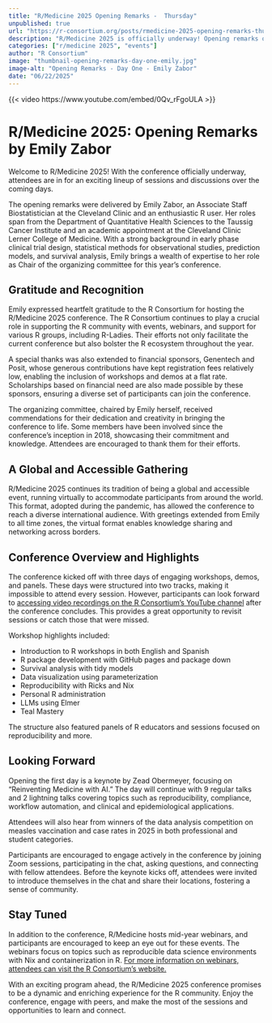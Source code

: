 ```yaml
--- 
title: "R/Medicine 2025 Opening Remarks -  Thursday" 
unpublished: true 
url: "https://r-consortium.org/posts/rmedicine-2025-opening-remarks-thursday/"
description: "R/Medicine 2025 is officially underway! Opening remarks on Day One by Emily Zabor, R/Medicine 2025 chair." 
categories: ["r/medicine 2025", "events"]
author: "R Consortium" 
image: "thumbnail-opening-remarks-day-one-emily.jpg" 
image-alt: "Opening Remarks - Day One - Emily Zabor" 
date: "06/22/2025" 
---
```


{{< video https://www.youtube.com/embed/0Qv_rFgoULA >}}

# R/Medicine 2025: Opening Remarks by Emily Zabor

Welcome to R/Medicine 2025! With the conference officially underway, attendees are in for an exciting lineup of sessions and discussions over the coming days. 

The opening remarks were delivered by Emily Zabor, an Associate Staff Biostatistician at the Cleveland Clinic and an enthusiastic R user. Her roles span from the Department of Quantitative Health Sciences to the Taussig Cancer Institute and an academic appointment at the Cleveland Clinic Lerner College of Medicine. With a strong background in early phase clinical trial design, statistical methods for observational studies, prediction models, and survival analysis, Emily brings a wealth of expertise to her role as Chair of the organizing committee for this year's conference.

## Gratitude and Recognition

Emily expressed heartfelt gratitude to the R Consortium for hosting the R/Medicine 2025 conference. The R Consortium continues to play a crucial role in supporting the R community with events, webinars, and support for various R groups, including R-Ladies. Their efforts not only facilitate the current conference but also bolster the R ecosystem throughout the year.

A special thanks was also extended to financial sponsors, Genentech and Posit, whose generous contributions have kept registration fees relatively low, enabling the inclusion of workshops and demos at a flat rate. Scholarships based on financial need are also made possible by these sponsors, ensuring a diverse set of participants can join the conference.

The organizing committee, chaired by Emily herself, received commendations for their dedication and creativity in bringing the conference to life. Some members have been involved since the conference's inception in 2018, showcasing their commitment and knowledge. Attendees are encouraged to thank them for their efforts.

## A Global and Accessible Gathering

R/Medicine 2025 continues its tradition of being a global and accessible event, running virtually to accommodate participants from around the world. This format, adopted during the pandemic, has allowed the conference to reach a diverse international audience. With greetings extended from Emily to all time zones, the virtual format enables knowledge sharing and networking across borders.

## Conference Overview and Highlights

The conference kicked off with three days of engaging workshops, demos, and panels. These days were structured into two tracks, making it impossible to attend every session. However, participants can look forward to [accessing video recordings on the R Consortium's YouTube channel](https://www.youtube.com/playlist?list=PL4IzsxWztPdmU2q31ZrTCASr78e0jpKux) after the conference concludes. This provides a great opportunity to revisit sessions or catch those that were missed.

Workshop highlights included:

- Introduction to R workshops in both English and Spanish
- R package development with GitHub pages and package down
- Survival analysis with tidy models
- Data visualization using parameterization
- Reproducibility with Ricks and Nix
- Personal R administration
- LLMs using Elmer
- Teal Mastery

The structure also featured panels of R educators and sessions focused on reproducibility and more.

## Looking Forward

Opening the first day is a keynote by Zead Obermeyer, focusing on "Reinventing Medicine with AI." The day will continue with 9 regular talks and 2 lightning talks covering topics such as reproducibility, compliance, workflow automation, and clinical and epidemiological applications. 

Attendees will also hear from winners of the data analysis competition on measles vaccination and case rates in 2025 in both professional and student categories.

Participants are encouraged to engage actively in the conference by joining Zoom sessions, participating in the chat, asking questions, and connecting with fellow attendees. Before the keynote kicks off, attendees were invited to introduce themselves in the chat and share their locations, fostering a sense of community.

## Stay Tuned

In addition to the conference, R/Medicine hosts mid-year webinars, and participants are encouraged to keep an eye out for these events. The webinars focus on topics such as reproducible data science environments with Nix and containerization in R. [For more information on webinars, attendees can visit the R Consortium's website.](https://r-consortium.org/webinars/webinars.html)

With an exciting program ahead, the R/Medicine 2025 conference promises to be a dynamic and enriching experience for the R community. Enjoy the conference, engage with peers, and make the most of the sessions and opportunities to learn and connect.
